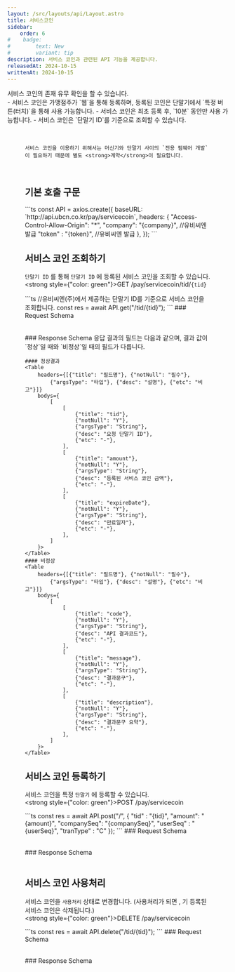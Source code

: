 ```yaml
---
layout: /src/layouts/api/Layout.astro
title: 서비스코인
sidebar:
    order: 6
#    badge:
#        text: New
#        variant: tip
description: 서비스 코인과 관련된 API 기능을 제공합니다.
releasedAt: 2024-10-15
writtenAt: 2024-10-15
---
```



<Frame>
    서비스 코인의 존재 유무 확인을 할 수 있습니다.
    <br/>
    - 서비스 코인은 가맹점주가 `웹`을 통해 등록하며, 등록된 코인은 단말기에서 `특정 버튼(터치)`을 통해 사용 가능합니다.
    - 서비스 코인은 최초 등록 후, `10분` 동안만 사용 가능합니다.
    - 서비스 코인은 `단말기 ID`를 기준으로 조회할 수 있습니다.
    <Figure src={Image1} caption={"단말기 내 화면"} width={600}/>
    <br/>

    서비스 코인을 이용하기 위해서는 머신기와 단말기 사이의 `전용 펌웨어 개발`이 필요하기 때문에 별도 <strong>계약</strong>이 필요합니다.
</Frame>
<br/>

## 기본 호출 구문
<Frame>
    ```ts
    const API = axios.create({
        baseURL: `http://api.ubcn.co.kr/pay/servicecoin`,
        headers: {
            "Access-Control-Allow-Origin": "*",
            "company": "{company}", //유비씨엔 발급
            "token"  : "{token}",     //유비씨엔 발급
        },
    });
    ```
</Frame>

## 서비스 코인 조회하기
`단말기 ID` 를 통해 `단말기 ID` 에 등록된 서비스 코인을 조회할 수 있습니다.
<br/>
<strong style={"color: green"}>GET</strong> /pay/servicecoin/tid/`{tid}`
<Frame>
    ```ts
    //유비씨엔(주)에서 제공하는 단말기 ID를 기준으로 서비스 코인을 조회합니다.
    const res = await API.get("/tid/{tid}");
    ```
</Frame>
<Frame>
    ### Request Schema
    <Table
        headers={[{"title": "필드명"}, {"notNull": "필수"},
            {"argsType": "타입"}, {"desc": "설명"}, {"etc": "비고"}]}
        bodys={
            [
                [
                    {"title": "tid"},
                    {"notNull": "Y"},
                    {"argsType": "String"},
                    {"desc": "단말기 ID"},
                    {"etc": "-"},
                ]
            ]
        }>
    </Table>
</Frame>
<Frame>
    ### Response Schema
    응답 결과의 필드는 다음과 같으며, 결과 값이 `정상`일 때와 `비정상`일 때의 필드가 다릅니다.

    #### 정상결과
    <Table
        headers={[{"title": "필드명"}, {"notNull": "필수"},
            {"argsType": "타입"}, {"desc": "설명"}, {"etc": "비고"}]}
        bodys={
            [
                [
                    {"title": "tid"},
                    {"notNull": "Y"},
                    {"argsType": "String"},
                    {"desc": "요청 단말기 ID"},
                    {"etc": "-"},
                ],
                [
                    {"title": "amount"},
                    {"notNull": "Y"},
                    {"argsType": "String"},
                    {"desc": "등록된 서비스 코인 금액"},
                    {"etc": "-"},
                ],
                [
                    {"title": "expireDate"},
                    {"notNull": "Y"},
                    {"argsType": "String"},
                    {"desc": "만료일자"},
                    {"etc": "-"},
                ],
            ]
        }>
    </Table>
    #### 비정상
    <Table
        headers={[{"title": "필드명"}, {"notNull": "필수"},
            {"argsType": "타입"}, {"desc": "설명"}, {"etc": "비고"}]}
        bodys={
            [
                [
                    {"title": "code"},
                    {"notNull": "Y"},
                    {"argsType": "String"},
                    {"desc": "API 결과코드"},
                    {"etc": "-"},
                ],
                [
                    {"title": "message"},
                    {"notNull": "Y"},
                    {"argsType": "String"},
                    {"desc": "결과문구"},
                    {"etc": "-"},
                ],
                [
                    {"title": "description"},
                    {"notNull": "Y"},
                    {"argsType": "String"},
                    {"desc": "결과문구 요약"},
                    {"etc": "-"},
                ],
            ]
        }>
    </Table>
</Frame>

## 서비스 코인 등록하기
서비스 코인을 특정 `단말기` 에 등록할 수 있습니다.
<br/>
<strong style={"color: green"}>POST</strong> /pay/servicecoin
<Frame>
    ```ts
    const res = await API.post("/",
    {
        "tid" : "{tid}",
        "amount": "{amount}",
        "companySeq": "{companySeq}",
        "userSeq" : "{userSeq}",
        "tranType" : "C"
    });
    ```
</Frame>
<Frame>
    ### Request Schema
    <Table
        headers={[{"title": "필드명"}, {"notNull": "필수"},
            {"argsType": "타입"}, {"desc": "설명"}, {"etc": "비고"}]}
        bodys={
            [
                [
                    {"title": "tid"},
                    {"notNull": "Y"},
                    {"argsType": "String"},
                    {"desc": "단말기 ID"},
                    {"etc": "-"},
                ],
                [
                    {"title": "amount"},
                    {"notNull": "Y"},
                    {"argsType": "String"},
                    {"desc": "금액"},
                    {"etc": "-"},
                ],
                [
                    {"title": "companySeq"},
                    {"notNull": "Y"},
                    {"argsType": "String"},
                    {"desc": "소속 고유번호"},
                    {"etc": "-"},
                ],
                [
                    {"title": "userSeq"},
                    {"notNull": "Y"},
                    {"argsType": "String"},
                    {"desc": "사용자 고유번호"},
                    {"etc": "-"},
                ],
                [
                    {"title": "tranType"},
                    {"notNull": "Y"},
                    {"argsType": "String"},
                    {"desc": "유형"},
                    {"etc": "고정값: 'C'"},
                ]
            ]
        }>
    </Table>
</Frame>
<Frame>
    ### Response Schema
    <Table
        headers={[{"title": "필드명"}, {"notNull": "필수"},
            {"argsType": "타입"}, {"desc": "설명"}, {"etc": "비고"}]}
        bodys={
            [
                [
                    {"title": "code"},
                    {"notNull": "Y"},
                    {"argsType": "String"},
                    {"desc": "API 결과코드"},
                    {"etc": "-"},
                ],
                [
                    {"title": "message"},
                    {"notNull": "Y"},
                    {"argsType": "String"},
                    {"desc": "결과문구"},
                    {"etc": "-"},
                ],
                [
                    {"title": "description"},
                    {"notNull": "Y"},
                    {"argsType": "String"},
                    {"desc": "결과문구 요약"},
                    {"etc": "-"},
                ],
            ]
        }>
    </Table>
</Frame>

## 서비스 코인 사용처리
서비스 코인을 `사용처리` 상태로 변경합니다. (사용처리가 되면 , 기 등록된 서비스 코인은 삭제됩니다.)
<br/>
<strong style={"color: green"}>DELETE</strong> /pay/servicecoin
<Frame>
    ```ts
    const res = await API.delete("/tid/{tid}");
    ```
</Frame>
<Frame>
    ### Request Schema
    <Table
        headers={[{"title": "필드명"}, {"notNull": "필수"},
            {"argsType": "타입"}, {"desc": "설명"}, {"etc": "비고"}]}
        bodys={
            [
                [
                    {"title": "tid"},
                    {"notNull": "Y"},
                    {"argsType": "String"},
                    {"desc": "단말기 ID"},
                    {"etc": "-"},
                ]
            ]
        }>
    </Table>
</Frame>
<Frame>
    ### Response Schema
    <Table
        headers={[{"title": "필드명"}, {"notNull": "필수"},
            {"argsType": "타입"}, {"desc": "설명"}, {"etc": "비고"}]}
        bodys={
            [
                [
                    {"title": "code"},
                    {"notNull": "Y"},
                    {"argsType": "String"},
                    {"desc": "API 결과코드"},
                    {"etc": "-"},
                ],
                [
                    {"title": "message"},
                    {"notNull": "Y"},
                    {"argsType": "String"},
                    {"desc": "결과문구"},
                    {"etc": "-"},
                ],
                [
                    {"title": "description"},
                    {"notNull": "Y"},
                    {"argsType": "String"},
                    {"desc": "결과문구 요약"},
                    {"etc": "-"},
                ],
            ]
        }>
    </Table>
</Frame>